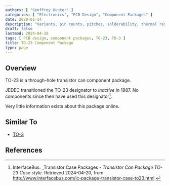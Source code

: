 ```yaml
---
authors: [ "Geoffrey Hunter" ]
categories: [ "Electronics", "PCB Design", "Component Packages" ]
date: 2020-01-14
description: "Variants, pin counts, pitches, solderability, thermal resistances, dimensions, land patterns, 3D models and more info for the TO-23 component package."
draft: false
lastmod: 2024-04-20
tags: [ PCB design, component packages, TO-23, TO-3 ]
title: TO-23 Component Package
type: page
---
```


## Overview

TO-23 is a through-hole transistor can component package.

JEDEC transitioned the TO-23 designator to _inactive_ in 1987. No components since then have used this designator[^interface-bus-to-23].

Very little information exists about this package online.

## Similar To

* [TO-3](/pcb-design/component-packages/to-3-component-package/)

## References

[^interface-bus-to-23]: InterfaceBus. _Transistor Case Packages - _Transistor Can Package TO-23 Case style_. Retrieved 2024-04-20, from 
http://www.interfacebus.com/ic-package-transistor-case-to23.html.
